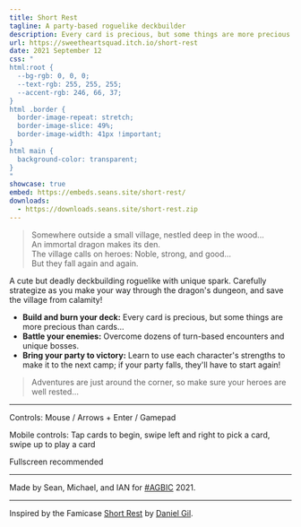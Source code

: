 ```yaml
---
title: Short Rest
tagline: A party-based roguelike deckbuilder
description: Every card is precious, but some things are more precious than cards... Carefully strategize as you make your way through the dragon's dungeon, and save the village from calamity!
url: https://sweetheartsquad.itch.io/short-rest
date: 2021 September 12
css: "
html:root {
  --bg-rgb: 0, 0, 0;
  --text-rgb: 255, 255, 255;
  --accent-rgb: 246, 66, 37;
}
html .border {
  border-image-repeat: stretch;
  border-image-slice: 49%;
  border-image-width: 41px !important;
}
html main {
  background-color: transparent;
}
"
showcase: true
embed: https://embeds.seans.site/short-rest/
downloads:
  - https://downloads.seans.site/short-rest.zip
---
```


> Somewhere outside a small village, nestled deep in the wood...  
> An immortal dragon makes its den.  
> The village calls on heroes: Noble, strong, and good...  
> But they fall again and again.

A cute but deadly deckbuilding roguelike with unique spark. Carefully strategize as you make your way through the dragon's dungeon, and save the village from calamity!

- **Build and burn your deck:** Every card is precious, but some things are more precious than cards...
- **Battle your enemies:** Overcome dozens of turn-based encounters and unique bosses.
- **Bring your party to victory:** Learn to use each character's strengths to make it to the next camp; if your party falls, they'll have to start again!

> Adventures are just around the corner, so make sure your heroes are well rested...

---

Controls: Mouse / Arrows + Enter / Gamepad

Mobile controls: Tap cards to begin, swipe left and right to pick a card, swipe up to play a card

Fullscreen recommended

---

Made by Sean, Michael, and IAN for [#AGBIC](https://itch.io/jam/a-game-by-its-cover-2021) 2021.

---

Inspired by the Famicase [Short Rest](https://famicase.com/21/softs/027.html) by [Daniel Gil](https://bsky.app/profile/chubby-san.bsky.social).
